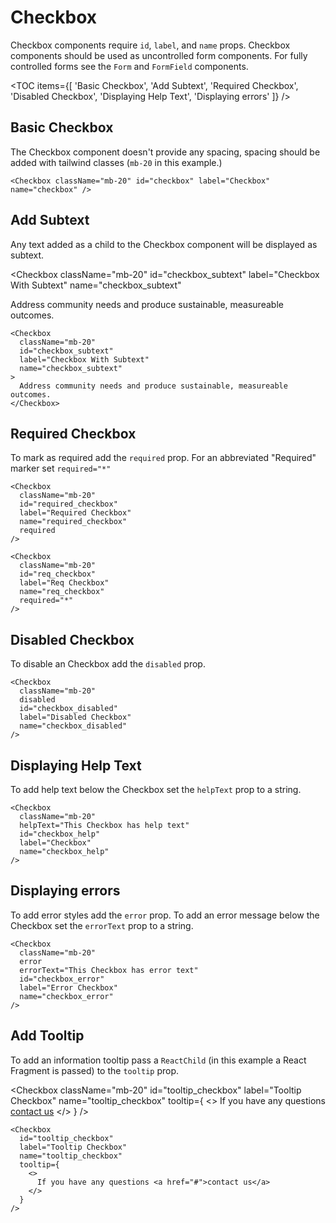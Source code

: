 
# Checkbox

Checkbox components require `id`, `label`, and `name` props. Checkbox components should be used as uncontrolled form components. For fully controlled forms see the `Form` and `FormField` components.

<TOC
  items={[
    'Basic Checkbox',
    'Add Subtext',
    'Required Checkbox',
    'Disabled Checkbox',
    'Displaying Help Text',
    'Displaying errors'
  ]}
/>

## Basic Checkbox

The Checkbox component doesn't provide any spacing, spacing should be added with tailwind classes (`mb-20` in this example.)

<Checkbox className="mb-20" id="checkbox" label="Checkbox" name="checkbox" />

```tsx
<Checkbox className="mb-20" id="checkbox" label="Checkbox" name="checkbox" />
```

## Add Subtext

Any text added as a child to the Checkbox component will be displayed as subtext.

<Checkbox
  className="mb-20"
  id="checkbox_subtext"
  label="Checkbox With Subtext"
  name="checkbox_subtext"
>
  Address community needs and produce sustainable, measureable outcomes.
</Checkbox>

```tsx
<Checkbox
  className="mb-20"
  id="checkbox_subtext"
  label="Checkbox With Subtext"
  name="checkbox_subtext"
>
  Address community needs and produce sustainable, measureable outcomes.
</Checkbox>
```

## Required Checkbox

To mark as required add the `required` prop. For an abbreviated "Required" marker set `required="*"`

<Checkbox
  className="mb-20"
  id="required_checkbox"
  label="Required Checkbox"
  name="required_checkbox"
  required
/>

<Checkbox
  className="mb-20"
  id="req_checkbox"
  label="Req Checkbox"
  name="req_checkbox"
  required="*"
/>

```tsx
<Checkbox
  className="mb-20"
  id="required_checkbox"
  label="Required Checkbox"
  name="required_checkbox"
  required
/>

<Checkbox
  className="mb-20"
  id="req_checkbox"
  label="Req Checkbox"
  name="req_checkbox"
  required="*"
/>
```

## Disabled Checkbox

To disable an Checkbox add the `disabled` prop.

<Checkbox
  className="mb-20"
  disabled
  id="checkbox_disabled"
  label="Disabled Checkbox"
  name="checkbox_disabled"
/>

```tsx
<Checkbox
  className="mb-20"
  disabled
  id="checkbox_disabled"
  label="Disabled Checkbox"
  name="checkbox_disabled"
/>
```

## Displaying Help Text

To add help text below the Checkbox set the `helpText` prop to a string.

<Checkbox
  className="mb-20"
  helpText="This Checkbox has help text"
  id="help_checkbox"
  label="Checkbox"
  name="help_checkbox"
/>

```tsx
<Checkbox
  className="mb-20"
  helpText="This Checkbox has help text"
  id="checkbox_help"
  label="Checkbox"
  name="checkbox_help"
/>
```

## Displaying errors

To add error styles add the `error` prop. To add an error message below the Checkbox set the `errorText` prop to a string.

<Checkbox
  className="mb-20"
  error
  errorText="This Checkbox has error text"
  id="checkbox_error"
  label="Error Checkbox"
  name="checkbox_error"
/>

```tsx
<Checkbox
  className="mb-20"
  error
  errorText="This Checkbox has error text"
  id="checkbox_error"
  label="Error Checkbox"
  name="checkbox_error"
/>
```

## Add Tooltip

To add an information tooltip pass a `ReactChild` (in this example a React Fragment is passed) to the `tooltip` prop.

<Checkbox
  className="mb-20"
  id="tooltip_checkbox"
  label="Tooltip Checkbox"
  name="tooltip_checkbox"
  tooltip={
    <>
      If you have any questions <a href="#">contact us</a>
    </>
  }
/>

```tsx
<Checkbox
  id="tooltip_checkbox"
  label="Tooltip Checkbox"
  name="tooltip_checkbox"
  tooltip={
    <>
      If you have any questions <a href="#">contact us</a>
    </>
  }
/>
```
